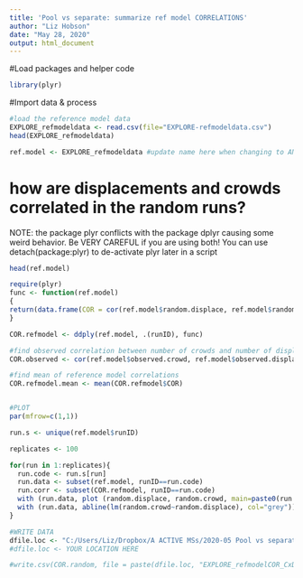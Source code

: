 ```yaml
---
title: 'Pool vs separate: summarize ref model CORRELATIONS'
author: "Liz Hobson"
date: "May 28, 2020"
output: html_document
---
```



#Load packages and helper code
```r
library(plyr)
```


#Import data & process

```r
#load the reference model data
EXPLORE_refmodeldata <- read.csv(file="EXPLORE-refmodeldata.csv")
head(EXPLORE_refmodeldata)

ref.model <- EXPLORE_refmodeldata #update name here when changing to ANALYZE ref model
```


# how are displacements and crowds correlated in the random runs?
NOTE: the package plyr conflicts with the package dplyr causing some weird behavior. Be VERY CAREFUL if you are using both! You can use detach(package:plyr) to de-activate plyr later in a script

```r
head(ref.model)

require(plyr)
func <- function(ref.model)
{
return(data.frame(COR = cor(ref.model$random.displace, ref.model$random.crowd)))
}

COR.refmodel <- ddply(ref.model, .(runID), func)

#find observed correlation between number of crowds and number of displacements
COR.observed <- cor(ref.model$observed.crowd, ref.model$observed.displace)

#find mean of reference model correlations
COR.refmodel.mean <- mean(COR.refmodel$COR)


#PLOT
par(mfrow=c(1,1))

run.s <- unique(ref.model$runID)

replicates <- 100

for(run in 1:replicates){
  run.code <- run.s[run]
  run.data <- subset(ref.model, runID==run.code)
  run.corr <- subset(COR.refmodel, runID==run.code)
  with (run.data, plot (random.displace, random.crowd, main=paste0(run.code, " Correlation=", round(run.corr$COR, 2))))
  with (run.data, abline(lm(random.crowd~random.displace), col="grey")) # regression line (y~x)
}

#WRITE DATA 
dfile.loc <- "C:/Users/Liz/Dropbox/A ACTIVE MSs/2020-05 Pool vs separate behaviors/pool-separate-behaviors/"
#dfile.loc <- YOUR LOCATION HERE

#write.csv(COR.random, file = paste(dfile.loc, "EXPLORE_refmodelCOR_CxD.csv", sep=""))	


```

